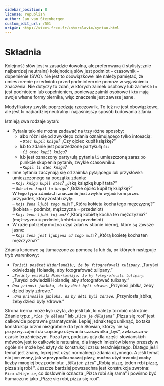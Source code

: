 ```yaml
---
sidebar_position: 8
license: republish
author: Jan van Steenbergen
custom_edit_url: /501
origin: http://steen.free.fr/interslavic/syntax.html
---
```


# Składnia

Kolejność słów jest w zasadzie dowolna, ale preferowaną (i stylistycznie najbardziej neutralną) kolejnością słów jest podmiot – czasownik – dopełnienie (SVO). Nie jest to obowiązkowe, ale należy pamiętać, że umieszczenie przedmiotu przed podmiotem nie pomoże w wyjaśnieniu znaczenia. Nie dotyczy to zdań, w których zaimek osobowy lub zaimek `kto` jest podmiotem lub dopełnieniem, ponieważ zaimki osobowe i `kto` mają swoje własne formy biernika, więc znaczenie jest zawsze jasne.

Modyfikatory zwykle poprzedzają rzeczownik. To też nie jest obowiązkowe, ale jest to najbardziej neutralny i najjaśniejszy sposób budowania zdania.

Istnieją dwa rodzaje pytań:

- Pytania tak-nie można zadawać na trzy różne sposoby:
  - albo różni się od zwykłego zdania oznajmującego tylko intonacją:\
    _– `Otec kupil knigu`?_ „Czy ojciec kupił książkę?”
  - lub to zdanie jest poprzedzone partykułą `či`:\
    _– `Či otec kupil knigu`?_
  - lub jest oznaczony partykułą pytania `li` umieszczoną zaraz po punkcie skupienia pytania, zwykle czasowniku:\
    _– `Kupil li otec knigu`?_
- Inne pytania zaczynają się od zaimka pytającego lub przysłówka umieszczonego na początku zdania:\
  _– `Koju knigu kupil otec`?_ „Jaką książkę kupił tata?”\
  _– `Gde otec kupil tu knigu`?_ „Gdzie ojciec kupił tę książkę?”\
  W tego typu zdaniach znaczenie jest zwykle wyjaśnione przez przypadek, który został użyty:\
  – _`Koja žena ljubi togo muža`?_ „Która kobieta kocha tego mężczyznę?” (kobieta = podmiot, mężczyzna = przedmiot)\
  – _`Koju ženu ljubi toj muž`?_ „Którą kobietę kocha ten mężczyzna?” (mężczyzna = podmiot, kobieta = przedmiot)
- W razie potrzeby można użyć zdań w stronie biernej, które są zawsze jasne:\
  _– `Koja žena jest ljubjena od togo muža`?_ „Którą kobietę kocha ten mężczyzna?”

Zdania końcowe są tłumaczone za pomocą `že` lub `da`, po których następuje tryb warunkowy:

- _`Turisti posětet Niderlandiju, že by fotografovali tulipany`._ „Turyści odwiedzają Holandię, aby fotografować tulipany.”
- __`Turisty posětili Niderlandiju, že by fotografovali tulipany`._ „Turyści odwiedzili Holandię, aby sfotografować tulipany.”
- _`Ona prinosi jabloka, da by děti byli zdrave`._ „Przynosi jabłka, żeby dzieci były zdrowe.”
- __`Ona prinosila jabloka, da by děti byli zdrave`._ „Przyniosła jabłka, żeby dzieci były zdrowe.”

Strona bierna może być użyta, ale jeśli tak, to należy to robić ostrożnie. Zdanie typu: _„`Pica je dělana`”_ lub _„`Pica je dělajema`”_ „Pizza się robi” jest całkowicie poprawne gramatycznie. Lepiej jednak tego uniknąć, bo taka konstrukcja brzmi niezgrabnie dla tych Słowian, którzy nie są przyzwyczajeni do częstego używania czasownika „być”, zwłaszcza w czasie teraźniejszym. Poza tym, podczas gdy dla części słowiańskich mówców jest to całkowicie naturalne, dla innych imiesłów bierny przeszły w ogóle nie może być użyty do konstrukcji czasu teraźniejszego. Dlatego jeśli temat jest znany, lepiej jest użyć normalnego zdania czynnego. A jeśli temat nie jest znany, jak w przypadku naszej pizzy, można użyć trzeciej osoby liczby mnogiej bez podmiotu: _„`Dělajut picu`”_ „Robią pizzę, jeden robi pizzę, pizza się robi ”. Jeszcze bardziej powszechna jest konstrukcja zwrotna: _`Pica dělaje se`_, co dosłownie oznacza „Pizza robi się sama” i powinno być tłumaczone jako „Pizzę się robi, pizza się robi”.

